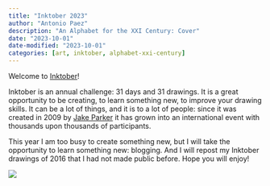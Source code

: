 ```yaml
---
title: "Inktober 2023"
author: "Antonio Paez"
description: "An Alphabet for the XXI Century: Cover"
date: "2023-10-01"
date-modified: "2023-10-01"
categories: [art, inktober, alphabet-xxi-century] 
---
```


Welcome to [Inktober](https://inktober.com/)!  
  
Inktober is an annual challenge: 31 days and 31 drawings. It is a great opportunity to be creating, to learn something new, to improve your drawing skills. It can be a lot of things, and it is to a lot of people: since it was created in 2009 by [Jake Parker](https://www.mrjakeparker.com/) it has grown into an international event with thousands upon thousands of participants.  
 
This year I am too busy to create something new, but I will take the opportunity to learn something new: blogging. And I will repost my Inktober drawings of 2016 that I had not made public before. Hope you will enjoy!

![](alphabet-xxi-century-cover.png)

